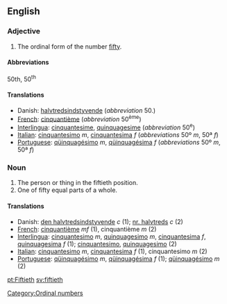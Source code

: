 ==English==

===Adjective===

# The ordinal form of the number [[fifty]].

====Abbreviations====
50th, 50<sup>th</sup>

====Translations====

*Danish: [[halvtredsindstyvende]] (''abbreviation'' 50.)
*[[French]]: [[cinquantième]] (''abbreviation'' 50<sup>ème</sup>)
*[[Interlingua]]: [[cinquantesime]], [[quinquagesime]] (''abbreviation'' 50<sup>e</sup>)
*[[Italian]]: [[cinquantesimo]] ''m'', [[cinquantesima]] ''f'' (''abbreviations'' 50º ''m'', 50ª ''f'')
*[[Portuguese]]: [[qüinquagésimo]] ''m'', [[qüinquagésima]] ''f'' (''abbreviations'' 50º ''m'', 50ª ''f'')

===Noun===

#The person or thing in the fiftieth position.
#One of fifty equal parts of a whole.

====Translations====
*Danish: [[den halvtredsindstyvende]] ''c'' (1); [[nr. halvtreds]] ''c'' (2)
*[[French]]: [[cinquantième]]  ''mf'' (1), cinquantième ''m'' (2)
*[[Interlingua]]: [[cinquantesimo]] ''m'', [[quinquagesimo]] ''m'', [[cinquantesima]] ''f'', [[quinquagesima]] ''f'' (1); [[cinquantesimo]], [[quinquagesimo]] (2)
*[[Italian]]: [[cinquantesimo]] ''m'', [[cinquantesima]] ''f'' (1), cinquantesimo ''m'' (2)
*[[Portuguese]]: [[qüinquagésimo]] ''m'', [[qüinquagésima]] ''f'' (1); [[qüinquagésimo]] ''m'' (2)

[[Category:Ordinal numbers]]

[[pt:Fiftieth]]
[[sv:fiftieth]]